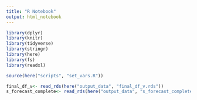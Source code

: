 ```yaml
---
title: "R Notebook"
output: html_notebook
---
```


```r
library(dplyr)
library(knitr)
library(tidyverse)
library(stringr)
library(here)
library(fs)
library(readxl)

source(here("scripts", "set_vars.R"))
```

```r
final_df_v<- read_rds(here("output_data", "final_df_v.rds"))
s_forecast_complete<- read_rds(here("output_data", "s_forecast_complete.rds"))
```

```r

```

